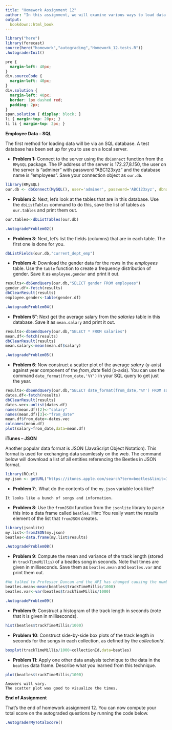 ```yaml
---
title: "Homework Assignment 12"
author: "In this assignment, we will examine various ways to load data into R.<br /><br />"
output:
  bookdown::html_book
---
```


```r
library("here")
library(forecast)
source(here("homework","autograding","Homework_12.tests.R"))
.AutograderInit()
```

```css
pre {
  margin-left: 40px;
}
div.sourceCode {
  margin-left: 40px;
}
div.solution {
  margin-left: 40px;
  border: 1px dashed red;
  padding: 2px;
}
span.solution { display: block; }
li { margin-top: 20px; }
li li { margin-top: 2px; }
```


**Employee Data -- SQL**

The first method for loading data will be via an SQL database.  A test database has been set up for you to use on a local server. 


* **Problem 1:** Connect to the server using the `dbConnect` function from the `RMySQL` package. The IP address of the server is 172.27,8.150, the user on the server is "adminer" with password "ABC123xyz" and the database name is "employees". Save your connection object as `our.db`.

```r
library(RMySQL)
our.db <- dbConnect(MySQL(), user='adminer', password='ABC123xyz', dbname='employees', host='172.27.8.150')
```


* **Problem 2**: Next, let's look at the tables that are in this database. Use the `dbListTables` command to do this, save the list of tables as `our.tables` and print them out.

```r
our.tables<-dbListTables(our.db)
```

```r
.AutogradeProblem02()
```


* **Problem 3**: Next, let's list the fields (columns) that are in each table.  The first one is done for you.

```r
dbListFields(our.db,"current_dept_emp")
```


* **Problem 4**: Download the gender data for the rows in the *employees* table.  Use the `table` function to create a frequency distribution of gender.  Save it as `employee.gender` and print it out.

```r
results<-dbSendQuery(our.db,"SELECT gender FROM employees")
gender.df<-fetch(results)
dbClearResult(results)
employee.gender<-table(gender.df)
```

```r
.AutogradeProblem04()
```


* **Problem 5**": Next get the average salary from the *salaries* table in this database.  Save it as `mean.salary` and print it out.

```r
results<-dbSendQuery(our.db,"SELECT * FROM salaries")
mean.df<-fetch(results)
dbClearResult(results)
mean.salary<-mean(mean.df$salary)
```

```r
.AutogradeProblem05()
```


* **Problem 6**: Now construct a scatter plot of the average *salary* (y-axis) against year component of the *from_date* field (x-axis).  You can use the command `date_format(from_date,'%Y')` in your SQL query to get just the year.

```r
results<-dbSendQuery(our.db,"SELECT date_format(from_date,'%Y') FROM salaries")
dates.df<-fetch(results)
dbClearResult(results)
dates.vec<-unlist(dates.df)
names(mean.df)[2]<-"salary"
names(mean.df)[3]<-"from_date"
mean.df$from_date<-dates.vec
colnames(mean.df)
plot(salary~from_date,data=mean.df)

```


**iTunes -- JSON**

Another popular data format is JSON (JavaScript Object Notation).  This format is used for exchanging data seamlessly on the web.  The command below will download a list of all entities referencing the Beetles in JSON format.

```r
library(RCurl)
my.json <- getURL("https://itunes.apple.com/search?term=beetles&limit=1000")

```


* **Problem 7**:.  What do the contents of the `my.json` variable look like?

```solution
It looks like a bunch of songs and information.
```


* **Problem 8**: Use the `fromJSON` function from the `jsonlite` library to parse this into a data frame called `beatles`.  Hint: You really want the *results* element of the list that `fromJSON` creates.

```r
library(jsonlite)
my.list<-fromJSON(my.json)
beatles<-data.frame(my.list$results)
```

```r
.AutogradeProblem08()
```


* **Problem 9**: Compute the mean and variance of the track length (stored in `trackTimeMillis`) of a beatles song in seconds.  Note that times are given in milliseconds.  Save them as `beatles.mean` and `beatles.var` and print them out.

```r
#We talked to Professor Duncan and the API has changed causing the numbers to be off by a little bit.
beatles.mean<-mean(beatles$trackTimeMillis/1000)
beatles.var<-var(beatles$trackTimeMillis/1000)
```

```r
.AutogradeProblem09()
```


* **Problem 9**: Construct a histogram of the track length in seconds (note that it is given in milliseconds).

```r
hist(beatles$trackTimeMillis/1000)
```


* **Problem 10**: Construct side-by-side box plots of the track length in seconds for the songs in each collection, as defined by the *collectionId*.

```r
boxplot(trackTimeMillis/1000~collectionId,data=beatles)
```


* **Problem 11**: Apply one other data analysis technique to the data in the `beatles` data frame.  Describe what you learned from this technique.

```r
plot(beatles$trackTimeMillis/1000)
```

```solution
Answers will vary.
The scatter plot was good to visualize the times.
```


**End of Assignment**

That's the end of homework assignment 12.  You can now compute your total score on the autograded questions by running the code below.

```r
.AutograderMyTotalScore()
```